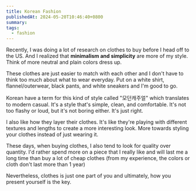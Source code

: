 ```yaml
---
title: Korean Fashion
publishedAt: 2024-05-20T10:46:40+0800
summary: 
tags:
  - fashion
---
```


Recently, I was doing a lot of research on clothes to buy before I head off to the US. And I realized that **minimalism and simplicity** are more of my style. Think of more neutral and plain colors dress up.

These clothes are just easier to match with each other and I don't have to think too much about what to wear everyday. Put on a white shirt, flannel/outerwear, black pants, and white sneakers and I'm good to go.

Korean have a term for this kind of style called "모던캐주얼" which translates to modern casual. It's a style that's simple, clean, and comfortable. It's not too flashy or loud, but it's not boring either. It's just right.

I also like how they layer their clothes. It's like they're playing with different textures and lengths to create a more interesting look. More towards styling your clothes instead of just wearing it.

These days, when buying clothes, I also tend to look for quality over quantity. I'd rather spend more on a piece that I really like and will last me a long time than buy a lot of cheap clothes (from my experience, the colors or cloth don't last more than 1 year)

Nevertheless, clothes is just one part of you and ultimately, how you present yourself is the key.